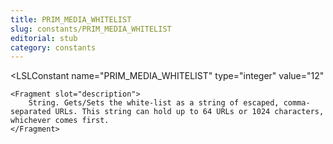 ```yaml
---
title: PRIM_MEDIA_WHITELIST
slug: constants/PRIM_MEDIA_WHITELIST
editorial: stub
category: constants
---
```


<LSLConstant
	name="PRIM_MEDIA_WHITELIST"
	type="integer"
	value="12"
>
	<Fragment slot="description">
		String. Gets/Sets the white-list as a string of escaped, comma-separated URLs. This string can hold up to 64 URLs or 1024 characters, whichever comes first.
	</Fragment>
</LSLConstant>
